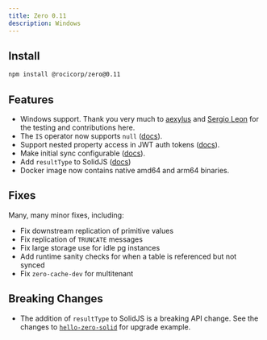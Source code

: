 ```yaml
---
title: Zero 0.11
description: Windows
---
```


## Install

```bash
npm install @rocicorp/zero@0.11
```

## Features

- Windows support. Thank you very much to [aexylus](https://aexylus.com/) and [Sergio Leon](https://www.cbnsndwch.io/) for the testing and contributions here.
- The `IS` operator now supports `null` ([docs](https://www.cbnsndwch.io/)).
- Support nested property access in JWT auth tokens ([docs](/docs/permissions#rules)). 
- Make initial sync configurable ([docs](/docs/zero-cache-config#initial-sync-table-copy-workers)).
- Add `resultType` to SolidJS ([docs](/docs/reading-data#completeness))
- Docker image now contains native amd64 and arm64 binaries.

## Fixes

Many, many minor fixes, including:

- Fix downstream replication of primitive values
- Fix replication of `TRUNCATE` messages
- Fix large storage use for idle pg instances
- Add runtime sanity checks for when a table is referenced but not synced
- Fix `zero-cache-dev` for multitenant


## Breaking Changes

- The addition of `resultType` to SolidJS is a breaking API change. See the changes to [`hello-zero-solid`](TODO) for upgrade example.
